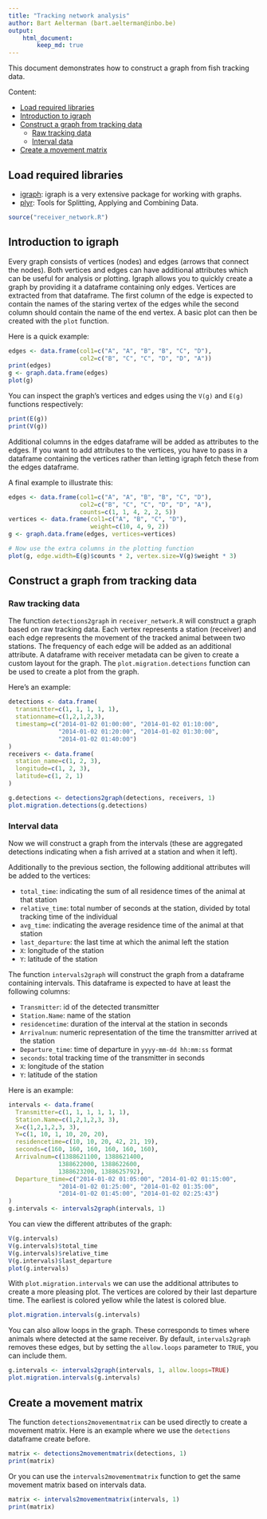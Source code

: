 ```yaml
---
title: "Tracking network analysis"
author: Bart Aelterman (bart.aelterman@inbo.be)
output:
    html_document:
        keep_md: true
---
```


This document demonstrates how to construct a graph from fish tracking data.

Content:

- [Load required libraries](#load-required-libraries)
- [Introduction to igraph](#introduction-to-igraph)
- [Construct a graph from tracking data](#construct-a-graph-from-tracking-data)
  - [Raw tracking data](#raw-tracking-data)
  - [Interval data](#interval-data)
- [Create a movement matrix](#create-a-movement-matrix)

## Load required libraries

- [igraph](http://igraph.org/r/): igraph is a very extensive package for working with graphs.
- [plyr](http://plyr.had.co.nz/): Tools for Splitting, Applying and Combining Data.

```r
source("receiver_network.R")
```

## Introduction to igraph

Every graph consists of vertices (nodes) and edges (arrows that connect the nodes). Both vertices and edges can have additional attributes which can be useful for analysis or plotting. Igraph allows you to quickly create a graph by providing it a dataframe containing only edges. Vertices are extracted from that dataframe. The first column of the edge is expected to contain the names of the staring vertex of the edges while the second column should contain the name of the end vertex. A basic plot can then be created with the `plot` function.

Here is a quick example:

```r
edges <- data.frame(col1=c("A", "A", "B", "B", "C", "D"),
                    col2=c("B", "C", "C", "D", "D", "A"))
print(edges)
g <- graph.data.frame(edges)
plot(g)
```

You can inspect the graph's vertices and edges using the `V(g)` and `E(g)` functions respectively:

```r
print(E(g))
print(V(g))
```

Additional columns in the edges dataframe will be added as attributes to the edges. If you want to add attributes to the vertices, you have to pass in a dataframe containing the vertices rather than letting igraph fetch these from the edges dataframe.

A final example to illustrate this:

```r
edges <- data.frame(col1=c("A", "A", "B", "B", "C", "D"),
                    col2=c("B", "C", "C", "D", "D", "A"),
                    counts=c(1, 1, 4, 2, 2, 5))
vertices <- data.frame(col1=c("A", "B", "C", "D"),
                       weight=c(10, 4, 9, 2))
g <- graph.data.frame(edges, vertices=vertices)

# Now use the extra columns in the plotting function
plot(g, edge.width=E(g)$counts * 2, vertex.size=V(g)$weight * 3)
```

## Construct a graph from tracking data

### Raw tracking data

The function `detections2graph` in `receiver_network.R` will construct a graph based on raw tracking data. Each vertex represents a station (receiver) and each edge represents the movement of the tracked animal between two stations. The frequency of each edge will be added as an additional attribute. A dataframe with receiver metadata can be given to create a custom layout for the graph. The `plot.migration.detections` function can be used to create a plot from the graph.

Here's an example:

```r
detections <- data.frame(
  transmitter=c(1, 1, 1, 1, 1),
  stationname=c(1,2,1,2,3),
  timestamp=c("2014-01-02 01:00:00", "2014-01-02 01:10:00",
              "2014-01-02 01:20:00", "2014-01-02 01:30:00",
              "2014-01-02 01:40:00")
)
receivers <- data.frame(
  station_name=c(1, 2, 3),
  longitude=c(1, 2, 3),
  latitude=c(1, 2, 1)
)

g.detections <- detections2graph(detections, receivers, 1)
plot.migration.detections(g.detections)
```

### Interval data

Now we will construct a graph from the intervals (these are aggregated detections indicating when a fish arrived at a station and when it left). 

Additionally to the previous section, the following additional attributes will be added to the vertices:

- `total_time`: indicating the sum of all residence times of the animal at that station
- `relative_time`: total number of seconds at the station, divided by total tracking time of the individual
- `avg_time`: indicating the average residence time of the animal at that station
- `last_departure`: the last time at which the animal left the station
- `X`: longitude of the station
- `Y`: latitude of the station


The function `intervals2graph` will construct the graph from a dataframe containing intervals. This dataframe is expected to have at least the following columns:

- `Transmitter`: id of the detected transmitter
- `Station.Name`: name of the station
- `residencetime`: duration of the interval at the station in seconds
- `Arrivalnum`: numeric representation of the time the transmitter arrived at the station
- `Departure_time`: time of departure in `yyyy-mm-dd hh:mm:ss` format
- `seconds`: total tracking time of the transmitter in seconds
- `X`: longitude of the station
- `Y`: latitude of the station

Here is an example:

```r
intervals <- data.frame(
  Transmitter=c(1, 1, 1, 1, 1, 1),
  Station.Name=c(1,2,1,2,3, 3),
  X=c(1,2,1,2,3, 3),
  Y=c(1, 10, 1, 10, 20, 20),
  residencetime=c(10, 10, 20, 42, 21, 19),
  seconds=c(160, 160, 160, 160, 160, 160),
  Arrivalnum=c(1388621100, 1388621400,
              1388622000, 1388622600,
              1388623200, 1388625792),
  Departure_time=c("2014-01-02 01:05:00", "2014-01-02 01:15:00",
              "2014-01-02 01:25:00", "2014-01-02 01:35:00",
              "2014-01-02 01:45:00", "2014-01-02 02:25:43")
)
g.intervals <- intervals2graph(intervals, 1)
```

You can view the different attributes of the graph:

```r
V(g.intervals)
V(g.intervals)$total_time
V(g.intervals)$relative_time
V(g.intervals)$last_departure
plot(g.intervals)
```

With `plot.migration.intervals` we can use the additional attributes to create a more pleasing plot. The vertices are colored by their last departure time. The earliest is colored yellow while the latest is colored blue.

```r
plot.migration.intervals(g.intervals)
```

You can also allow loops in the graph. These corresponds to times where animals where detected at the same receiver. By default, `intervals2graph` removes these edges, but by setting the `allow.loops` parameter to `TRUE`, you can include them.

```r
g.intervals <- intervals2graph(intervals, 1, allow.loops=TRUE)
plot.migration.intervals(g.intervals)
```

## Create a movement matrix

The function `detections2movementmatrix` can be used directly to create a movement matrix. Here is an example where we use the `detections` dataframe create before.

```r
matrix <- detections2movementmatrix(detections, 1)
print(matrix)
```

Or you can use the `intervals2movementmatrix` function to get the same movement matrix based on intervals data.

```r
matrix <- intervals2movementmatrix(intervals, 1)
print(matrix)
```
